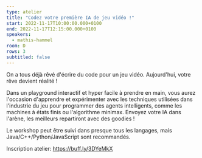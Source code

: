 ```yaml
---
type: atelier
title: "Codez votre première IA de jeu vidéo !"
start: 2022-11-17T10:00:00.000+0100
end: 2022-11-17T12:15:00.000+0100
speakers:
  - mathis-hammel
room: D
rows: 3
subtitled: false
---
```


On a tous déjà rêvé d'écrire du code pour un jeu vidéo. Aujourd'hui, votre rêve
devient réalité !

Dans un playground interactif et hyper facile à prendre en main, vous aurez
l'occasion d'apprendre et expérimenter avec les techniques utilisées dans
l'industrie du jeu pour programmer des agents intelligents, comme les machines à
états finis ou l'algorithme minimax. Envoyez votre IA dans l'arène, les
meilleurs repartiront avec des goodies !

Le workshop peut être suivi dans presque tous les langages, mais
Java/C++/Python/JavaScript sont recommandés.

Inscription atelier: https://buff.ly/3DYeMkX
